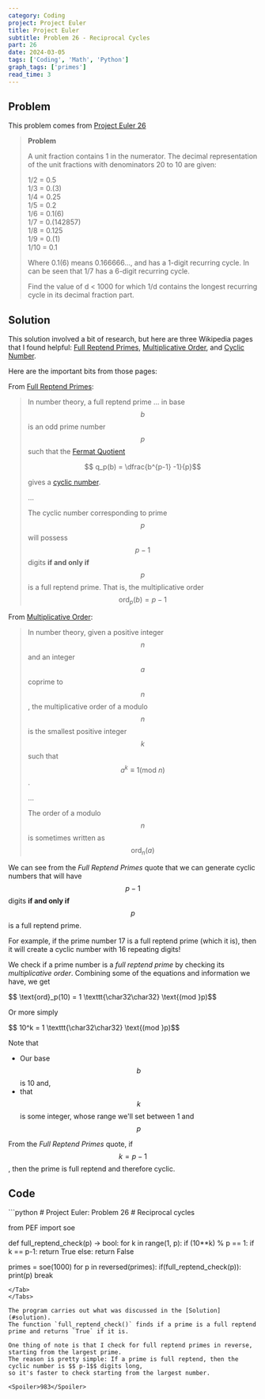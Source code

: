 ```yaml
---
category: Coding
project: Project Euler
title: Project Euler
subtitle: Problem 26 - Reciprocal Cycles
part: 26
date: 2024-03-05
tags: ['Coding', 'Math', 'Python']
graph_tags: ['primes']
read_time: 3
---
```



## Problem

This problem comes from [Project Euler 26](https://projecteuler.net/problem=26)


> **Problem**
>
> A unit fraction contains 1 in the numerator. The decimal representation of the unit fractions with denominators 20 to 10 are given:
> <div class="text-center py-3">
> 1/2 = 0.5<br/>
> 1/3 = 0.(3)<br/>
> 1/4 = 0.25<br/>
> 1/5 = 0.2<br/>
> 1/6 = 0.1(6)<br/>
> 1/7 = 0.(142857)<br/>
> 1/8 = 0.125<br/>
> 1/9 = 0.(1)<br/>
> 1/10 = 0.1<br/>
> </div>
>
> Where 0.1(6) means 0.166666..., and has a 1-digit recurring cycle. In can be seen that 1/7 has a 6-digit recurring cycle.
>
> Find the value of d < 1000 for which 1/d contains the longest recurring cycle in its decimal fraction part.


## Solution

This solution involved a bit of research, but here are three Wikipedia pages that I found helpful: 
[Full Reptend Primes](https://en.wikipedia.org/wiki/Full_reptend_prime), [Multiplicative Order](https://en.wikipedia.org/wiki/Multiplicative_order), and [Cyclic Number](https://en.wikipedia.org/wiki/Cyclic_number).

Here are the important bits from those pages:

From [Full Reptend Primes](https://en.wikipedia.org/wiki/Full_reptend_prime):
> In number theory, a full reptend prime ... in base $$ b$$ is an odd prime number $$ p$$ such that the [Fermat Quotient](https://en.wikipedia.org/wiki/Fermat_quotient)
>
> $$ q_p(b) = \dfrac{b^{p-1} -1}{p}$$ 
>
> gives a [cyclic number](https://en.wikipedia.org/wiki/Cyclic_number).
>
> ...
>
> The cyclic number corresponding to prime $$ p$$ will possess $$ p -1$$ digits **if and only if** $$ p$$ is a full reptend prime. 
> That is, the multiplicative order $$ \text{ord}_p(b) = p - 1$$ 

From [Multiplicative Order](https://en.wikipedia.org/wiki/Multiplicative_order):
> In number theory, given a positive integer $$ n$$ and an integer $$ a$$ coprime to $$ n$$, 
> the multiplicative order of a modulo $$ n$$ is the smallest positive integer $$ k$$ such that $$ a^k \equiv 1 (\text{mod } n)$$ .
>
> ...
>
> The order of a modulo $$ n$$  is sometimes written as $$ \text{ord}_n(a)$$ 

We can see from the *Full Reptend Primes* quote that we can generate cyclic numbers that will have $$ p - 1$$ digits 
**if and only if** $$ p$$ is a full reptend prime.

For example, if the prime number 17 is a full reptend prime (which it is), then it will create a cyclic number with 16 repeating digits!

We check if a prime number is a *full reptend prime* by checking its *multiplicative order*. 
Combining some of the equations and information we have, we get

<div class="text-center py-4">$$ \text{ord}_p(10) = 1 \texttt{\char32\char32} \text{(mod }p)$$</div>

Or more simply

<div class="text-center py-4">$$ 10^k = 1 \texttt{\char32\char32} \text{(mod }p)$$</div>

Note that
- Our base $$ b$$ is 10 and, 
- that $$ k$$ is some integer, whose range we'll set between 1 and $$ p$$ 

From the *Full Reptend Primes* quote, if $$ k = p-1$$, then the prime is full reptend and therefore cyclic.

## Code
<Tabs>
<Tab name="problem26.py" checked="checked">
```python
# Project Euler: Problem 26
# Reciprocal cycles

from PEF import soe

def full_reptend_check(p) -> bool:
    for k in range(1, p):
        if (10**k) % p == 1:
            if k == p-1:
                return True
            else:
                return False

primes = soe(1000)
for p in reversed(primes):
    if(full_reptend_check(p)):
        print(p)
        break
```
</Tab>
</Tabs>

The program carries out what was discussed in the [Solution](#solution).
The function `full_reptend_check()` finds if a prime is a full reptend prime and returns `True` if it is.

One thing of note is that I check for full reptend primes in reverse, starting from the largest prime.
The reason is pretty simple: If a prime is full reptend, then the cyclic number is $$ p-1$$ digits long,
so it's faster to check starting from the largest number.

<Spoiler>983</Spoiler>
